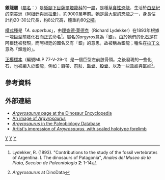 {{Automatic Taxobox
| taxon = Argyrosaurus
|image =Argyrosaurus superbus holotype.jpg
|image_caption = [[正模標本|正模標本]]的[[股骨|股骨]]化石
| fossil_range = [[白堊紀|白堊紀]]後期, {{fossil_range|90}}
| authority = [[理查德·莱德克|Lydekker]], 1893
| type_species = '''輝煌銀龍<br>''Argyrosaurus superbus'''''
| type_species_authority = Lydekker, 1893
}}

'''銀龍屬'''（[[學名|屬名]]：{{lang|la|''Argyrosaurus''}}）是[[蜥腳下目|蜥腳下目]][[薩爾塔龍科|薩爾塔龍科]]的一[[屬|屬]]，是種[[草食性|草食性]][[恐龍|恐龍]]，生活於[[白堊紀|白堊紀]]的[[南美洲|南美洲]]（[[阿根廷|阿根廷]]與[[烏拉圭|烏拉圭]]），約9000萬年前。牠是最大型的[[恐龍|恐龍]]之一，身長估計約20-30公尺長，約8公尺高，體重約80[[公噸|公噸]]。

[[模式種|模式種]]是「''A. superbus''」，由[[理查德·莱德克|理查德·莱德克]]（Richard Lydekker）在1893年根據一塊巨型前肢化石而正式命名<ref>Lydekker, R. (1893). "Contributions to the study of the fossil vertebrates of Argentina. I. The dinosaurs of Patagonia", ''Anales del Museo de la Plata, Seccion de Paleontologia'' '''2''': 1-14</ref>。屬名的''argyros''意為「銀」，由於牠們的[[化石|化石]]是在阿根廷被發現，而阿根廷的國名又有「銀」的意思，故被稱為銀龍；種名在[[拉丁文|拉丁文]]意為「輝煌的」。

[[正模標本|正模標本]]（編號MLP 77-V-29-1）是一個巨型左前肢骨頭。之後發現的一些化石，也被編入於銀龍，例如：肩帶、前肢、[[恥骨|恥骨]]、[[股骨|股骨]]、以及一些[[背椎|背椎]]與[[尾椎|尾椎]]<ref>{{cite web |url=http://www.dinodata.org/index.php?option=com_content&task=view&id=5931&Itemid=67 |title=存档副本 |accessdate=2012-05-15 |deadurl=yes |archiveurl=https://web.archive.org/web/20120309152659/http://www.dinodata.org/index.php?option=com_content&task=view&id=5931&Itemid=67 |archivedate=2012-03-09 }} ''Argyrosaurus'' at DinoData</ref>。

==參考資料==
{{reflist}}

==外部連結==
*[http://web.me.com/dinoruss/de_4/5a6d7a7.htm ''Argyrosaurus'' page at the Dinosaur Encyclopedia]
*[http://lesdinos.free.fr/argyrosaurus.jpg An image of ''Argyrosaurus'']
*[http://paleodb.org/cgi-bin/bridge.pl?action=checkTaxonInfo&taxon_no=38686 ''Argyrosaurus'' in the Paleobiology Database]
* [http://2.bp.blogspot.com/_QC0xe56GvUo/Sv3AMqdgRuI/AAAAAAAADaA/r00FuWf-RCc/s1600-h/Argyrosaurus+0.7+BLUE+fingersBIG.JPG Artist's impression of ''Argyrosaurus'', with scaled holotype forelimb]
{{蜥腳形亞目|T.}}
{{Taxonbar|from=Q133210}}

[[Category:上白堊紀恐龍|Y]]
[[Category:泰坦巨龙类|Y]]
[[Category:南美洲恐龍|Y]]